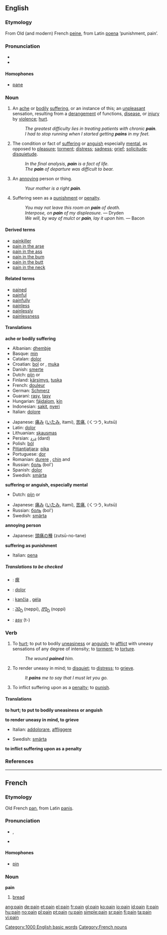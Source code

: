 ==English==

{{rank|memory|proved|plan|938|pain|official|loss|spot}}

===Etymology===
From Old (and modern) French [[peine]], from Latin [[poena]] ‘punishment, pain’.

===Pronunciation===
* {{IPA|/peɪn/}}
* {{audio|en-us-pain.ogg|Audio (US)}}

====Homophones====
*[[pane]]

===Noun===
{{en-noun|s|-}}

# {{tag|countable and uncountable}} An [[ache]] or [[bodily]] [[suffering]], or an instance of this; an [[unpleasant]] sensation, resulting from a [[derangement]] of functions, [[disease]], or [[injury]] by [[violence]]; [[hurt]].
#: ''The greatest difficulty lies in treating patients with chronic '''pain'''.''
#: ''I had to stop running when I started getting '''pains''' in my feet.''
# {{uncountable}} The condition or fact of [[suffering]] or [[anguish]] especially [[mental]], as opposed to [[pleasure]]; [[torment]]; [[distress]]; [[sadness]]; [[grief]]; [[solicitude]]; [[disquietude]].
#: ''In the final analysis, '''pain''' is a fact of life.''
#: ''The '''pain''' of departure was difficult to bear.''
# {{countable}} An [[annoy]]ing person or thing.
#: ''Your mother is a right '''pain'''.''
#{{uncountable}} {{obsolete}} Suffering seen as a [[punishment]] or [[penalty]].
#: ''You may not leave this room on '''pain''' of death.''
#: ''Interpose, on '''pain''' of my displeasure.'' &mdash; Dryden
#: ''We will, by way of mulct or '''pain''', lay it upon him.'' &mdash; Bacon

====Derived terms====
*[[painkiller]]
*[[pain in the arse]]
*[[pain in the ass]]
*[[pain in the bum]]
*[[pain in the butt]]
*[[pain in the neck]]

====Related terms====
*[[pained]]
*[[painful]]
*[[painfully]]
*[[painless]]
*[[painlessly]]
*[[painlessness]]

====Translations====
'''ache or bodily suffering'''
{{top}}
*Albanian: [[dhembje]] {{f}} {{p}}
*Basque: [[min]]
*Catalan: [[dolor]] {{m}}
*Croatian: [[bol]] {{f}} or {{m}}, [[muka]] {{f}}
*Danish: [[smerte]]
*Dutch: [[pijn]] {{m}} or {{f}}
*Finland: [[kärsimys]], [[tuska]]
*French: [[douleur]] {{m}}
*German: [[Schmerz]] {{m}}
*Guaraní: [[rasy]], [[tasy]]
*Hungarian: [[fájdalom]], [[kín]]
*Indonesian: [[sakit]], [[nyeri]]
*Italian: [[dolore]] {{m}}
{{mid}}
*Japanese: [[痛み]] ([[いたみ]], itami), [[苦痛]], (くつう, kutsū)
*Latin: [[dolor]] {{m}}
*Lithuanian: [[skausmas]] {{m}}
*Persian: [[درد]] (dard)
*Polish: [[ból]] {{m}}
*[[Pitjantjatjara]]: [[pika]]
*Portuguese: [[dor]] {{m}}
*Romanian: [[durere]] {{f}}, [[chin]] {{f}} and {{m}}
*Russian: [[боль]] (bol') {{f}}
*Spanish: [[dolor]] {{m}}
*Swedish: [[smärta]] {{c}}
{{bottom}}

'''suffering or anguish, especially mental'''
{{top}}
*Dutch: [[pijn]] {{m}} or {{f}}
{{mid}}
*Japanese: [[痛み]] ([[いたみ]], itami), [[苦痛]], (くつう, kutsū)
*Russian: [[боль]] (bol') {{f}}
*Swedish: [[smärta]] {{c}}
{{bottom}}

'''annoying person'''
{{top}}
{{mid}}
*Japanese: [[頭痛の種]] (zutsū-no-tane)
{{bottom}}

'''suffering as punishment'''
{{top}}
*Italian: [[pena]] {{f}}
{{mid}}
{{bottom}}

=====Translations to be checked=====
{{checktrans}}

*{{ttbc|CJKV Characters}}: [[瘝]]
*{{ttbc|Interlingua}}: [[dolor]]
*{{ttbc|Lithuanian}}: [[kančia]] {{f}}, [[gėla]] {{f}}
*{{ttbc|Telugu}}: [[నెప్పి]] (neppi), [[నొప్పి]] (noppi)
*{{ttbc|Tupinambá}}: [[asy]] (t-)

===Verb===
{{en-verb}}

# {{transitive}} To [[hurt]]; to put to bodily [[uneasiness]] or [[anguish]]; to [[afflict]] with uneasy sensations of any degree of intensity; to [[torment]]; to [[torture]].
#: ''The wound '''pained''' him.''
# {{transitive}} To render uneasy in mind; to [[disquiet]]; to [[distress]]; to [[grieve]].
#: ''It '''pains''' me to say that I must let you go.''
# {{transitive}} {{obsolete}} To inflict suffering upon as a [[penalty]]; to [[punish]].

====Translations====
'''to hurt; to put to bodily uneasiness or anguish'''
{{top}}
{{mid}}
{{bottom}}

'''to render uneasy in mind, to grieve'''
{{top}}
*Italian: [[addolorare]], [[affliggere]]
{{mid}}
*Swedish: [[smärta]]
{{bottom}}

'''to inflict suffering upon as a penalty'''
{{top}}
{{mid}}
{{bottom}}

===References===
{{R:Webster 1913}}

----

==French==

===Etymology===
Old French [[pan]], from Latin [[panis]].

===Pronunciation===
*{{IPA|/pɛ̃/}}, {{SAMPA|/pE~/}}
*{{audio|Fr-Pain-fr-Paris.ogg|Audio (FR)}}

====Homophones====
*[[pin]]

===Noun===
'''pain''' {{m}}

# [[bread]]

[[Category:1000 English basic words]]
[[Category:French nouns]]

[[ang:pain]]
[[de:pain]]
[[et:pain]]
[[el:pain]]
[[fr:pain]]
[[gl:pain]]
[[ko:pain]]
[[io:pain]]
[[id:pain]]
[[it:pain]]
[[hu:pain]]
[[no:pain]]
[[pl:pain]]
[[pt:pain]]
[[ru:pain]]
[[simple:pain]]
[[sr:pain]]
[[fi:pain]]
[[ta:pain]]
[[vi:pain]]